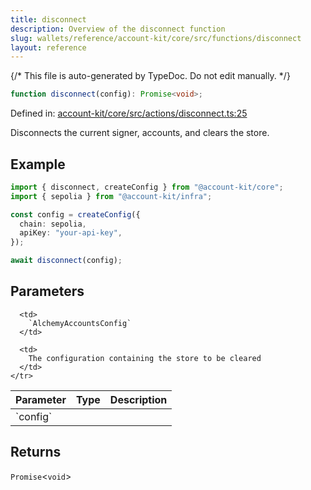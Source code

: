 ```yaml
---
title: disconnect
description: Overview of the disconnect function
slug: wallets/reference/account-kit/core/src/functions/disconnect
layout: reference
---
```


{/* This file is auto-generated by TypeDoc. Do not edit manually. */}

```ts
function disconnect(config): Promise<void>;
```

Defined in: [account-kit/core/src/actions/disconnect.ts:25](https://github.com/alchemyplatform/aa-sdk/blob/9df5be8c23af4e472bcb503c17766b16da0ad87d/account-kit/core/src/actions/disconnect.ts#L25)

Disconnects the current signer, accounts, and clears the store.

## Example

```ts
import { disconnect, createConfig } from "@account-kit/core";
import { sepolia } from "@account-kit/infra";

const config = createConfig({
  chain: sepolia,
  apiKey: "your-api-key",
});

await disconnect(config);
```

## Parameters

<table>
  <thead>
    <tr>
      <th align="left">Parameter</th>
      <th align="left">Type</th>
      <th align="left">Description</th>
    </tr>
  </thead>

  <tbody>
    <tr>
      <td>
        `config`
      </td>

      <td>
        `AlchemyAccountsConfig`
      </td>

      <td>
        The configuration containing the store to be cleared
      </td>
    </tr>

  </tbody>
</table>

## Returns

`Promise`\<`void`>
